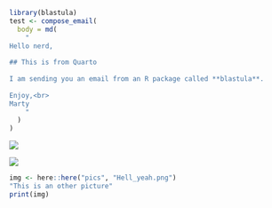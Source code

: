 ```r
library(blastula)
test <- compose_email(
  body = md(
    "
Hello nerd,
    
## This is from Quarto
    
I am sending you an email from an R package called **blastula**.
    
Enjoy,<br>
Marty
    "
  )
)
```

![](pics/schatzi_approve.jpeg)

![](pics/Hell_yeah.png)

```r
img <- here::here("pics", "Hell_yeah.png")
"This is an other picture"
print(img)
```
